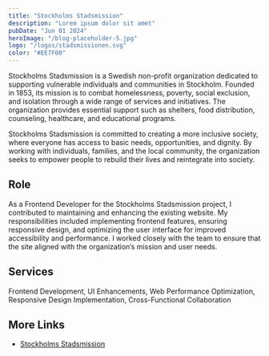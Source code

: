 ```yaml
---
title: "Stockholms Stadsmission"
description: "Lorem ipsum dolor sit amet"
pubDate: "Jun 01 2024"
heroImage: "/blog-placeholder-5.jpg"
logo: "/logos/stadsmissionen.svg"
color: "#EE7F00"
---
```


Stockholms Stadsmission is a Swedish non-profit organization dedicated to supporting vulnerable individuals and communities in Stockholm. Founded in 1853, its mission is to combat homelessness, poverty, social exclusion, and isolation through a wide range of services and initiatives. The organization provides essential support such as shelters, food distribution, counseling, healthcare, and educational programs.

Stockholms Stadsmission is committed to creating a more inclusive society, where everyone has access to basic needs, opportunities, and dignity. By working with individuals, families, and the local community, the organization seeks to empower people to rebuild their lives and reintegrate into society.

## Role

As a Frontend Developer for the Stockholms Stadsmission project, I contributed to maintaining and enhancing the existing website. My responsibilities included implementing frontend features, ensuring responsive design, and optimizing the user interface for improved accessibility and performance. I worked closely with the team to ensure that the site aligned with the organization’s mission and user needs.

## Services

Frontend Development, UI Enhancements, Web Performance Optimization, Responsive Design Implementation, Cross-Functional Collaboration

## More Links

- [Stockholms Stadsmission](https://www.stadsmissionen.se/)
